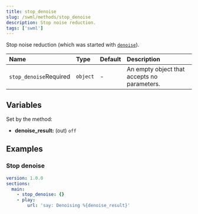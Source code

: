 ```yaml
---
title: stop_denoise
slug: /swml/methods/stop_denoise
description: Stop noise reduction.
tags: ['swml']
---
```


Stop noise reduction (which was started with [`denoise`](./denoise.mdx)).

| Name                                                         | Type     | Default | Description                                 |
|:-------------------------------------------------------------|:---------|:--------|:--------------------------------------------|
| `stop_denoise`<span className="required-arg">Required</span> | `object` | -       | An empty object that accepts no parameters. |

## **Variables**

Set by the method:

- **denoise_result:** (out) `off`

## **Examples**

### Stop denoise

```yaml andJson
version: 1.0.0
sections:
  main:
    - stop_denoise: {}
    - play:
        url: 'say: Denoising %{denoise_result}'
```
